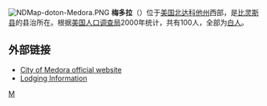 {{Unreferenced|time=2019-01-24T11:41:00+00:00}}
[[File:NDMap-doton-Medora.PNG|right]]
'''梅多拉'''（{{lang-en|Medora}}）位于[[美国|美国]][[北达科他州|北达科他州]]西部，是[[比灵斯县_(北达科他州)|比灵斯县]]的县治所在。根据[[美国人口调查局|美国人口调查局]]2000年统计，共有100人，全部为[[白人|白人]]。

==外部链接==
*[http://www.medorand.com/ City of Medora official website] {{Wayback|url=http://www.medorand.com/ |date=20110225110924 }}
*[http://www.medora.com/ Lodging Information] {{Wayback|url=http://www.medora.com/ |date=20080514202455 }}

{{NorthDakota-stub}}

[[Category:北达科他州城市|M]]